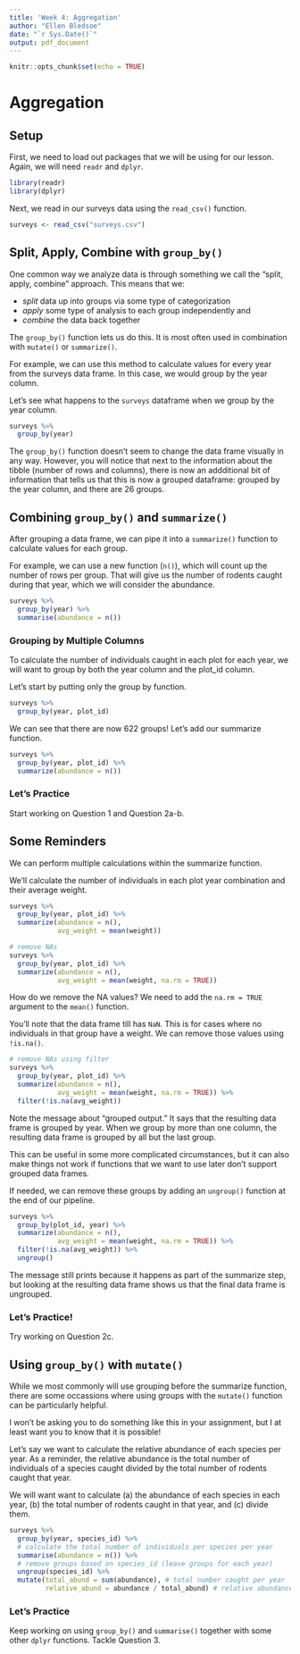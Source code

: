 ```yaml
---
title: 'Week 4: Aggregation'
author: "Ellen Bledsoe"
date: "`r Sys.Date()`"
output: pdf_document
---
```


```r
knitr::opts_chunk$set(echo = TRUE)
```

# Aggregation

## Setup

First, we need to load out packages that we will be using for our lesson. Again, we will need `readr` and `dplyr`.

```r
library(readr)
library(dplyr)
```

Next, we read in our surveys data using the `read_csv()` function.

```r
surveys <- read_csv("surveys.csv")
```

## Split, Apply, Combine with `group_by()`

One common way we analyze data is through something we call the "split, apply, combine" approach. This means that we:

-   *split* data up into groups via some type of categorization
-   *apply* some type of analysis to each group independently and
-   *combine* the data back together

The `group_by()` function lets us do this. It is most often used in combination with `mutate()` or `summarize()`.

For example, we can use this method to calculate values for every year from the surveys data frame. In this case, we would group by the year column.

Let's see what happens to the `surveys` dataframe when we group by the year column.

```r
surveys %>% 
  group_by(year)
```

The `group_by()` function doesn't seem to change the data frame visually in any way. However, you will notice that next to the information about the tibble (number of rows and columns), there is now an addditional bit of information that tells us that this is now a grouped dataframe: grouped by the year column, and there are 26 groups.

## Combining `group_by()` and `summarize()`

After grouping a data frame, we can pipe it into a `summarize()` function to calculate values for each group.

For example, we can use a new function (`n()`), which will count up the number of rows per group. That will give us the number of rodents caught during that year, which we will consider the abundance.

```r
surveys %>% 
  group_by(year) %>% 
  summarise(abundance = n())
```

### Grouping by Multiple Columns

To calculate the number of individuals caught in each plot for each year, we will want to group by both the year column and the plot_id column.

Let's start by putting only the group by function.

```r
surveys %>% 
  group_by(year, plot_id)
```

We can see that there are now 622 groups! Let's add our summarize function.

```r
surveys %>% 
  group_by(year, plot_id) %>% 
  summarize(abundance = n())
```

### Let's Practice

Start working on Question 1 and Question 2a-b.

## Some Reminders

We can perform multiple calculations within the summarize function.

We’ll calculate the number of individuals in each plot year combination and their average weight.

```r
surveys %>% 
  group_by(year, plot_id) %>% 
  summarize(abundance = n(), 
            avg_weight = mean(weight))

# remove NAs
surveys %>% 
  group_by(year, plot_id) %>% 
  summarize(abundance = n(), 
            avg_weight = mean(weight, na.rm = TRUE))
```

How do we remove the NA values? We need to add the `na.rm = TRUE` argument to the `mean()` function.

You'll note that the data frame till has `NaN`. This is for cases where no individuals in that group have a weight. We can remove those values using `!is.na()`.

```r
# remove NAs using filter
surveys %>% 
  group_by(year, plot_id) %>% 
  summarize(abundance = n(), 
            avg_weight = mean(weight, na.rm = TRUE)) %>% 
  filter(!is.na(avg_weight))
```

Note the message about “grouped output.” It says that the resulting data frame is grouped by year. When we group by more than one column, the resulting data frame is grouped by all but the last group.

This can be useful in some more complicated circumstances, but it can also make things not work if functions that we want to use later don’t support grouped data frames.

If needed, we can remove these groups by adding an `ungroup()` function at the end of our pipeline.

```r
surveys %>% 
  group_by(plot_id, year) %>% 
  summarize(abundance = n(),
            avg_weight = mean(weight, na.rm = TRUE)) %>% 
  filter(!is.na(avg_weight)) %>% 
  ungroup()
```

The message still prints because it happens as part of the summarize step, but looking at the resulting data frame shows us that the final data frame is ungrouped.

### Let's Practice!

Try working on Question 2c.

## Using `group_by()` with `mutate()`

While we most commonly will use grouping before the summarize function, there are some occassions where using groups with the `mutate()` function can be particularly helpful.

I won't be asking you to do something like this in your assignment, but I at least want you to know that it is possible!

Let's say we want to calculate the relative abundance of each species per year. As a reminder, the relative abundance is the total number of individuals of a species caught divided by the total number of rodents caught that year.

We will want want to calculate (a) the abundance of each species in each year, (b) the total number of rodents caught in that year, and (c) divide them.

```r
surveys %>% 
  group_by(year, species_id) %>% 
  # calculate the total number of individuals per species per year
  summarise(abundance = n()) %>% 
  # remove groups based on species_id (leave groups for each year)
  ungroup(species_id) %>% 
  mutate(total_abund = sum(abundance), # total number caught per year
         relative_abund = abundance / total_abund) # relative abundance
```

### Let's Practice

Keep working on using `group_by()` and `summarise()` together with some other `dplyr` functions. Tackle Question 3.
